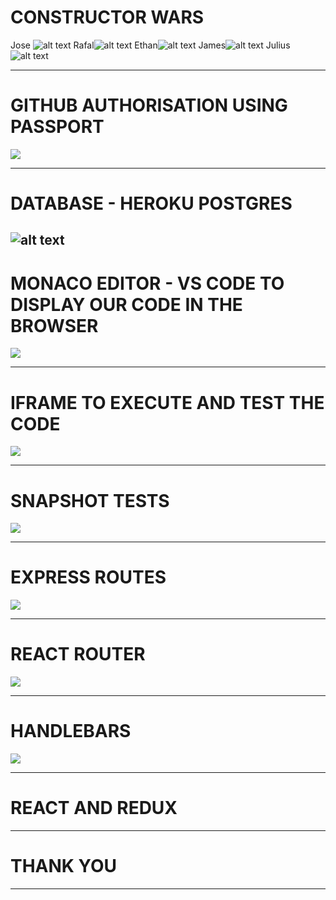 

# CONSTRUCTOR WARS


Jose ![alt text](https://avatars2.githubusercontent.com/u/19479459?s=96&v=4 )
Rafal![alt text]( https://avatars1.githubusercontent.com/u/36113728?s=96&v=4)
Ethan![alt text](https://avatars0.githubusercontent.com/u/37446513?s=96&v=4 )
James![alt text](https://avatars2.githubusercontent.com/u/1286700?s=96&v=4 )
Julius![alt text]( https://avatars3.githubusercontent.com/u/35594681?s=96&v=4)




---

# GITHUB AUTHORISATION USING PASSPORT

<img src="./presentation/passport.png" />

---

# DATABASE - HEROKU POSTGRES
![alt text](https://image.slidesharecdn.com/rajmzi6uqgkzthtkelcb-signature-288a44c20c18bf078ea3abc9ee3cffe883f3cbd3b1c0ae717080f63760cccd7b-poli-160523185858/95/postgres-redis-sitting-in-a-tree-rimas-silkaitis-heroku-19-638.jpg?cb=1465593588)
---

# MONACO EDITOR - VS CODE TO DISPLAY OUR CODE IN THE BROWSER

<img src="./presentation/monaco.gif"/>

---

# IFRAME TO EXECUTE AND TEST THE CODE

<img src="./presentation/iframe.png" />

---


# SNAPSHOT TESTS

<img src="./presentation/SNAPSHOT.png" />

---

# EXPRESS ROUTES

<img src="./presentation/routes.png"/>

---

# REACT ROUTER

<img src="./presentation/router.png" />

---

# HANDLEBARS

<img src="./presentation/handlebar.png" />

---

# REACT AND REDUX

---

# THANK YOU

---
